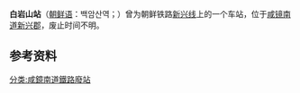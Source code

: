 {{unreferenced|time=2015-02-15T17:14:37+00:00}}
{{朝鮮半島車站資訊
|公司色 = black
|文字色 = 
|站名 = 白岩山站
|圖片 = 
|pxl = 
|圖片說明 =
|前一站 = [[松兴站|松兴]]
|前一站距離 = 16.2
|後一站距離 = 5.1
|後一站 = [[赴战岭站|赴战岭]]
|諺文 = 백암산역
|朝鮮漢字 = 白岩山驛
|文觀部式 = 
|馬-賴式 =
|副站名 = 
|車站編號 = 
|停站路線數 = 
|所屬公司 = [[朝鲜总督府铁道局|朝鲜总督府铁道局]]
|所屬路線 = [[新兴线|新兴线]]
|距離 = 81.1
|起點站 = [[咸兴操车场|咸兴操车场]]
|所在地 =[[咸镜南道|咸镜南道]][[新兴郡_(朝鲜)|新兴郡]]
|車站構造 = 地面车站
|月台配置 = 
|啟用年月日 = 1933年9月10日
|廢站年月日 = 
|上下車人次 = 
|統計年度 = 
|轉車 = 
|備註 = 
|全寬備註 = 
}}

'''白岩山站'''（[[朝鲜语|朝鲜语]]：백암산역；{{lang|ko|白岩山驛}}）曾为朝鲜铁路[[新兴线|新兴线]]上的一个车站，位于[[咸镜南道|咸镜南道]][[新兴郡_(朝鲜)|新兴郡]]，废止时间不明。

==参考资料==
{{reflist}}

{{新兴线}}

[[分类:咸鏡南道鐵路廢站|分类:咸鏡南道鐵路廢站]]